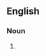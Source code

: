 {{also|Knollenorgans}}

==English==

===Noun===
{{head|en|noun plural form}}

# {{plural of|knollenorgan|lang=en}}